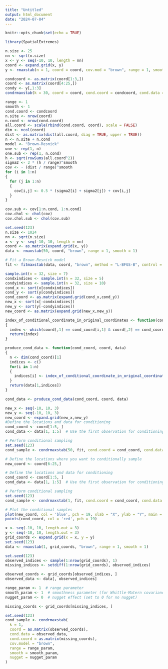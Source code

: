 ```yaml
---
title: "Untitled"
output: html_document
date: "2024-07-04"
---
```


```r
knitr::opts_chunk$set(echo = TRUE)
```

```r
library(SpatialExtremes)
```

```r
n.size <- 25
nn <- sqrt(n.size)
x <- y <- seq(-10, 10, length = nn)
coord <- expand.grid(x, y)
y <- rmaxstab(n = 1, coord = coord, cov.mod = "brown", range = 1, smooth = 1)
```


```r
condcoord <- as.matrix(coord[1:3,])
coord <- as.matrix(coord[4:25,])
condy <- y[,1:3]
condrmaxstab(k = 30, coord = coord, cond.coord = condcoord, cond.data = condy, cov.mod = "brown", range = 1, smooth = 1, nugget = .001)
```
```r
range <- 1
smooth <- 1
cond.coord <- condcoord
n.site <- nrow(coord)
n.cond <- nrow(cond.coord)
all.coord <- scale(rbind(cond.coord, coord), scale = FALSE)
dim <- ncol(coord)
dist <- as.matrix(dist(all.coord, diag = TRUE, upper = TRUE))
n <- n.site + n.cond
model <- "Brown-Resnick"
one <- rep(1, n)
one.sub <- rep(1, n.cond)
h <- sqrt(rowSums(all.coord^2))
sigma2 <- 2 * (h / range)^smooth
cov <- - (dist / range)^smooth
for (i in 1:n)
{
  for (j in 1:n)
  {
    cov[i,j] <- 0.5 * (sigma2[i] + sigma2[j]) + cov[i,j]
  }
}

cov.sub <- cov[1:n.cond, 1:n.cond]
cov.chol <- chol(cov)
cov.chol.sub <- chol(cov.sub)
```
```r
set.seed(123)
n.size <- 1024
nn <- sqrt(n.size)
x <- y <- seq(-10, 10, length = nn)
coord <- as.matrix(expand.grid(x, y))
data <- rmaxstab(50, coord, "brown", range = 1, smooth = 1)
```



```r
# Fit a Brown-Resnick model
fit <- fitmaxstab(data, coord, "brown", method = "L-BFGS-B", control = list(pgtol = 100, maxit = 0), start = list(range = 1, smooth = 1))
```
```r
sample.int(n = 32, size = 7)
condxindices <- sample.int(n = 32, size = 5)
condyindices <- sample.int(n = 32, size = 10)
cond_x <- sort(x[condxindices])
cond_y <- sort(y[condyindices])
cond_coord <- as.matrix(expand.grid(cond_x,cond_y))
new_x <- sort(x[-condxindices])
new_y <- sort(y[-condyindices])
new_coord <- as.matrix(expand.grid(new_x,new_y))
```



```r
index_of_conditional_coordinate_in_original_coordinates <- function(cond_coord, coord, i)
{
  index <- which(coord[,1] == cond_coord[i,1] & coord[,2] == cond_coord[i,2])
  return(index)
}

produce_cond_data <- function(cond_coord, coord, data)
{
  n <- dim(cond_coord)[1]
  indices <- c()
  for(i in 1:n)
  {
    indices[i] <- index_of_conditional_coordinate_in_original_coordinates(cond_coord, coord, i)
  }
  return(data[1,indices])
}
```

```r
cond_data <- produce_cond_data(cond_coord, coord, data)
```


```r
new_x <- seq(-10, 10, 3)
new_y <- seq(-10, 10, 3)
new_coord <- expand.grid(new_x,new_y)
#Define the locations and data for conditioning
cond_coord <- coord[1:5, ]
cond_data <- data[1, 1:5]  # Use the first observation for conditioning

# Perform conditional sampling
set.seed(123)
cond_sample <- condrmaxstab(50, fit, cond.coord = cond_coord, cond.data = cond_data, coord = new_coord, cov.mod = "brown", range = 1, smooth = 1)
```


```r
# Define the locations where you want to conditionally sample
new_coord <- coord[6:25,]

# Define the locations and data for conditioning
cond_coord <- coord[1:5, ]
cond_data <- data[1, 1:5]  # Use the first observation for conditioning

# Perform conditional sampling
set.seed(123)
cond_sample <- condrmaxstab(1, fit, cond.coord = cond_coord, cond.data = cond_data, coord = new_coord, cov.mod = "brown", range = 1, smooth = 1)
```

```r
# Plot the conditional samples
plot(new_coord, col = 'blue', pch = 19, xlab = "X", ylab = "Y", main = "Conditional Samples")
points(cond_coord, col = 'red', pch = 19)
```

```r
x <- seq(-10, 10, length.out = 3)
y <- seq(-10, 10, length.out = 3)
grid_coords <- expand.grid(x = x, y = y)
set.seed(123)
data <- rmaxstab(1, grid_coords, "brown", range = 1, smooth = 1)
```

```r
set.seed(123)
observed_indices <- sample(1:nrow(grid_coords), 1)
missing_indices <- setdiff(1:nrow(grid_coords), observed_indices)

observed_coords <- grid_coords[observed_indices, ]
observed_data <- data[, observed_indices]
```

```r
range_param <- 1  # range parameter
smooth_param <- 1  # smoothness parameter (for Whittle-Matern covariance)
nugget_param <- 0  # nugget effect (set to 0 for no nugget)
```


```r
missing_coords <- grid_coords[missing_indices, ]

set.seed(123)
cond_sample <- condrmaxstab(
  k = 1,
  coord = as.matrix(observed_coords),
  cond.data = observed_data,
  cond.coord = as.matrix(missing_coords),
  cov.model = "brown",
  range = range_param,
  smooth = smooth_param,
  nugget = nugget_param
)
```

